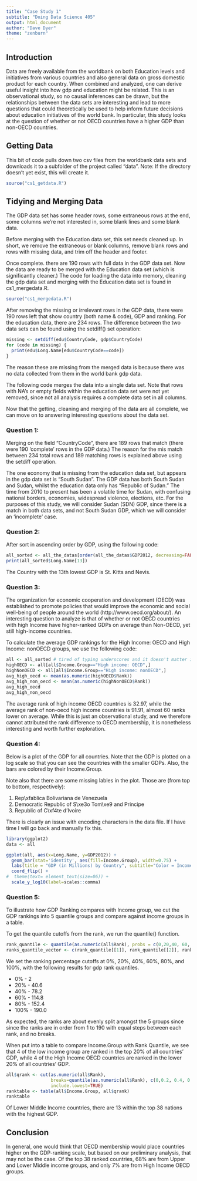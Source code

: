 ```yaml
---
title: "Case Study 1"
subtitle: "Doing Data Science 405"
output: html_document
author: "Dave Dyer"
theme: "zenburn"
---
```


## Introduction
Data are freely available from the worldbank on both Education levels and initiatives from various countries and also general data on gross domestic product for each country.  When combined and analyzed, one can derive useful insight into how gdp and education might be related.  This is an observational study, so no causal inferences can be drawn, but the relationships between the data sets are interesting and lead to more questions that could theoretically be used to help inform future decisions about education initiatives of the world bank.  In particular, this study looks at the question of whether or not OECD countries have a higher GDP than non-OECD countries.  

## Getting Data
This bit of code pulls down two csv files from the worldbank data sets and downloads it to a subfolder of the project called "data".  Note:  If the directory doesn't yet exist, this will create it.

```r
source("cs1_getdata.R") 
```


## Tidying and Merging Data  
The GDP data set has some header rows, some extraneous rows at the end, some columns we're not interested in, some blank lines and some blank data.  

Before merging with the Education data set, this set needs cleaned up.  In short, we remove the extraneous or blank columns, remove blank rows and rows with missing data, and trim off the header and footer.  

Once complete. there are 190 rows with full data in the GDP data set.  Now the data are ready to be merged with the Education data set (which is significantly cleaner.)  The code for loading the data into memory, cleaning the gdp data set and merging with the Education data set is found in cs1_mergedata.R.

```r
source("cs1_mergedata.R")
```

After removing the missing or irrelevant rows in the GDP data, there were 190 rows left that show country (both name & code), GDP and ranking.  For the education data, there are 234 rows.  The difference between the two data sets can be found using the setdiff() set operation:

```r
missing <- setdiff(edu$CountryCode, gdp$CountryCode)
for (code in missing) {
  print(edu$Long.Name[edu$CountryCode==code])
}
```


The reason these are missing from the merged data is because there was no data collected from them in the world bank gdp data.

The following code merges the data into a single data set.  Note that rows with NA's or empty fields within the education data set were not yet removed, since not all analysis requires a complete data set in all columns.

Now that the getting, cleaning and merging of the data are all complete, we can move on to answering interesting questions about the data set.



### Question 1:
Merging on the field "CountryCode", there are 189 rows that match (there were 190 'complete' rows in the GDP data.)  The reason for the mis match between 234 total rows and 189 matching rows is explained above using the setdiff operation.  

The one economy that is missing from the education data set, but appears in the gdp data set is "South Sudan".  The GDP data has both South Sudan and Sudan, whilst the education data only has "Republic of Sudan."  The time from 2010 to present has been a volatile time for Sudan, with confusing national borders, economies, widespread violence, elections, etc.  For the purposes of this study, we will consider Sudan (SDN) GDP, since there is a match in both data sets, and not South Sudan GDP, which we will consider an 'incomplete' case.


### Question 2:
After sort in ascending order by GDP, using the following code:

```r
all_sorted <- all_the_datas[order(all_the_datas$GDP2012, decreasing=FALSE),]
print(all_sorted$Long.Name[13])
```
The Country with the 13th lowest GDP is St. Kitts and Nevis.

### Question 3:
The organization for economic cooperation and development (OECD) was established to promote policies that would improve the economic and social well-being of people around the world (http://www.oecd.org/about/).  An interesting question to analyze is that of whether or not OECD countries with high Income have higher-ranked GDPs on average than Non-OECD, yet still high-income countries.

To calculate the average GDP rankings for the High Income: OECD and High Income: nonOECD groups, we use the following code:

```r
all <- all_sorted # tired of typing underscores and it doesn't matter if it's sorted or not when taking averages of rank
highOECD <- all[all$Income.Group=="High income: OECD",]
highNonOECD <- all[all$Income.Group=="High income: nonOECD",]
avg_high_oecd <- mean(as.numeric(highOECD$Rank))
avg_high_non_oecd <- mean(as.numeric(highNonOECD$Rank))
avg_high_oecd
avg_high_non_oecd
```

The average rank of high income OECD countries is 32.97, while the average rank of non-oecd high income countries is 91.91, almost 60 ranks lower on average.  While this is just an observational study, and we therefore cannot attributed the rank difference to OECD membership, it is nonetheless interesting and worth further exploration.

### Question 4:
Below is a plot of the GDP for all countries.  Note that the GDP is plotted on a log scale so that you can see the countries with the smaller GDPs.  Also, the bars are colored by their Income.Group.  

Note also that there are some missing lables in the plot.  Those are (from top to bottom, respectively):

1.  Rep\\xfablica Bolivariana de Venezuela 
2.  Democratic Republic of S\\xe3o Tom\\xe9 and Principe
3.  Republic of C\\xf4te d'Ivoire 

There is clearly an issue with encoding characters in the data file.  If I have time I will go back and manually fix this.

```r
library(ggplot2)
data <- all

ggplot(all, aes(x=Long.Name, y=GDP2012)) + 
  geom_bar(stat='identity', aes(fill=Income.Group), width=0.75) +
  labs(title = "GDP (in Millions) by Country", subtitle="Color = Income Group;  GDP is Plotted on Log Axis") +
  coord_flip() + 
#  theme(text= element_text(size=06)) + 
  scale_y_log10(label=scales::comma)
```

### Question 5:
To illustrate how GDP Ranking compares with Income group, we cut the GDP rankings into 5 quantile groups and compare against income groups in a table.  

To get the quantile cutoffs from the rank, we run the quantile() function.  
```r
rank_quantile <- quantile(as.numeric(all$Rank), probs = c(0,20,40, 60, 80, 100)/100.0)
ranks_quantile_vector <- c(rank_quantile[[1]], rank_quantile[[2]], rank_quantile[[3]], rank_quantile[[4]], rank_quantile[[5]], rank_quantile[[6]])
```

We set the ranking percentage cutoffs at 0%, 20%, 40%, 60%, 80%, and 100%, with the following results for gdp rank quantiles.

* 0% - 2
* 20% - 40.6
* 40% - 78.2
* 60% - 114.8
* 80% - 152.4
* 100% - 190.0

As expected, the ranks are about evenly split amongst the 5 groups since since the ranks are in order from 1 to 190 with equal steps between each rank, and no breaks.

When put into a table to compare Income.Group with Rank Quantile, we see that 4 of the low income group are ranked in the top 20% of all countries' GDP, while 4 of the High Income OECD countries are ranked in the lower 20% of all countries' GDP.
```r
all$qrank <- cut(as.numeric(all$Rank), 
                 breaks=quantile(as.numeric(all$Rank), c(0,0.2, 0.4, 0.6, 0.8, 1.0)), 
                 include.lowest=TRUE)
ranktable <- table(all$Income.Group, all$qrank)
ranktable
```

Of Lower Middle Income countries, there are 13 within the top 38 nations with the highest GDP.

## Conclusion
In general, one would think that OECD membership would place countries higher on the GDP-ranking scale, but based on our preliminary analysis, that may not be the case.  Of the top 38 ranked countries, 68% are from Upper and Lower Middle income groups, and only 7% are from High Income OECD groups.


